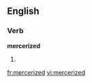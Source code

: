 ==English==

===Verb===
'''mercerized'''

# {{present participle of|mercerize}}

[[fr:mercerized]]
[[vi:mercerized]]